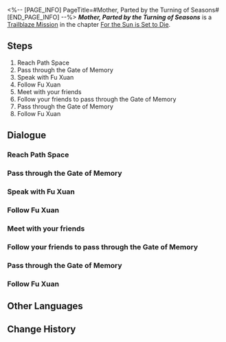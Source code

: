 <%-- [PAGE_INFO]
PageTitle=#Mother, Parted by the Turning of Seasons#
[END_PAGE_INFO] --%>
{{Stub|Dialogue.}}
{{Mission Infobox
|id            = 1040506
|title         = 
|image         = <!--Mission Mother, Parted by the Turning of Seasons.png-->
|type          = Trailblaze
|event_name    = 
|chapter       = For the Sun is Set to Die
|requirements  = {{subst:void|<!--Unknown: {"Type":"Manual"}-->}}
|summary       = <!--official mission summary from Fate's Atlas-->
|characters    = Trailblazer
|startLocation = [[<!--starting world-->]] - [[<!--starting area-->]]
|world         = <!--starting world-->
|area          = <!--starting area-->
|prev          = 
|next          = 
|rewards       = Traveler's Guide*2; Lost Crystal*2; Credit*30,000
}}
'''''Mother, Parted by the Turning of Seasons''''' is a [[Trailblaze Mission]] in the chapter [[For the Sun is Set to Die]].

==Steps==
# Reach Path Space
# Pass through the Gate of Memory
# Speak with Fu Xuan
# Follow Fu Xuan
# Meet with your friends
# Follow your friends to pass through the Gate of Memory
# Pass through the Gate of Memory
# Follow Fu Xuan

<!--
==Gameplay Notes==

--><!--
==Trial Character==

-->
==Dialogue==
{{Stub Dialogue}}
===Reach Path Space{{subst:void|<!--104050601-->}}===
{{Mission Description|type=trailblaze|location=<!--to be added-->|Just when an exhilarating new adventure was about to begin, I'm suddenly hit with some mystery illness... Wait, no, I got sick, and even fell into a coma!?<br />When I finally came to, what I saw nearly knocked me off my feet &mdash; a bizarre, psychedelic world of mind, with hissed demonic whispers. Could this be...<br />...No, I have no clue at all! Come to think of it... am I even really awake?}}
{{Dialogue Start}}
:{{tx}}
{{Dialogue End}}

===Pass through the Gate of Memory{{subst:void|<!--104050602-->}}===
{{Dialogue Start}}
:{{tx}}
{{Dialogue End}}

===Speak with Fu Xuan{{subst:void|<!--104050603-->}}===
{{Dialogue Start}}
:{{tx}}
{{Dialogue End}}

===Follow Fu Xuan{{subst:void|<!--104050604-->}}===
{{Dialogue Start}}
:{{tx}}
{{Dialogue End}}

===Meet with your friends{{subst:void|<!--104050605-->}}===
{{Dialogue Start}}
:{{tx}}
{{Dialogue End}}

===Follow your friends to pass through the Gate of Memory{{subst:void|<!--104050611-->}}===
{{Dialogue Start}}
:{{tx}}
{{Dialogue End}}

===Pass through the Gate of Memory{{subst:void|<!--104050615-->}}===
{{Dialogue Start}}
:{{tx}}
{{Dialogue End}}

===Follow Fu Xuan{{subst:void|<!--104050619-->}}===
{{Dialogue Start}}
:{{tx}}
{{Dialogue End}}

==Other Languages==
{{Other Languages
|en   = Mother, Parted by the Turning of Seasons
|zhs  = 母亲啊，暌离于冬去春来
|zht  = 母親啊，暌離於冬去春來
|ja   = 母よ、季節の境に別れを告げよ
|ko   = 어머니, 겨울이 가고 봄이 올 때 이별하니
|es   = Madre, separada por el paso de las estaciones
|fr   = Mère, séparée par le passage des saisons
|ru   = О мать, с приходом весны наступает разлука
|th   = มารดาเอ๋ย ลาจากเหมันต์สู่วสันต์
|vi   = Mẹ ơi, xa cách từ khi đông qua xuân đến
|de   = O Mutter, getrennt beim Wechsel der Jahreszeiten
|id   = Oh Ibu, Terpisah oleh Pergantian Musim
|pt   = Mãe, Separada pela Mudança das Estações
}}

==Change History==
{{Change History|3.4}}

